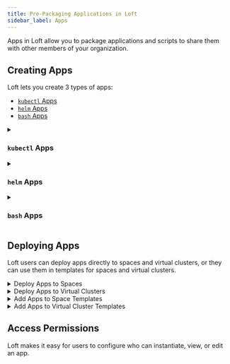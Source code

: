 ```yaml
---
title: Pre-Packaging Applications in Loft
sidebar_label: Apps
---
```




Apps in Loft allow you to package applications and scripts to share them with other members of your organization.


## Creating Apps
Loft lets you create 3 types of apps:
- [`kubectl` Apps](#kubectl-apps)
- [`helm` Apps](#helm-apps)
- [`bash` Apps](#bash-apps)

<details>
  <summary>

### `kubectl` Apps

  </summary>
  <PartialAppKubectlAppCreateUI/>
</details>

<details>
  <summary>

### `helm` Apps

  </summary>
  <PartialAppHelmAppCreateUI/>
</details>

<details>
  <summary>

### `bash` Apps

  </summary>
  <PartialAppBashAppCreateUI/>
</details>


## Deploying Apps
Loft users can deploy apps directly to spaces and virtual clusters, or they can use them in templates for spaces and virtual clusters.

<details>
  <summary>Deploy Apps to Spaces</summary>
  <PartialAppDeploySpaceUI/>
</details>

<details>
  <summary>Deploy Apps to Virtual Clusters</summary>
  <PartialAppDeployVirtualClusterUI/>
</details>

<details>
  <summary>Add Apps to Space Templates</summary>
  <PartialSpaceTemplateCreateUI/>
</details>

<details>
  <summary>Add Apps to Virtual Cluster Templates</summary>
  <PartialVirtualClusterTemplateCreateUI/>
</details>


## Access Permissions
Loft makes it easy for users to configure who can instantiate, view, or edit an app.

<PartialAppAccessUI/>
